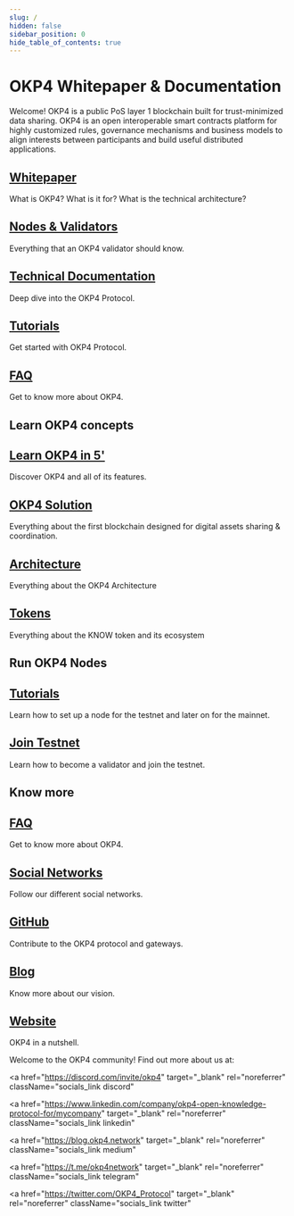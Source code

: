 ---
slug: /
hidden: false
sidebar_position: 0
hide_table_of_contents: true
---

# OKP4 Whitepaper & Documentation

Welcome! OKP4 is a public PoS layer 1 blockchain built for trust-minimized data sharing. OKP4 is an open interoperable smart contracts platform for highly customized rules, governance mechanisms and business models to align interests between participants and build useful distributed applications.

<div class="docs-card-container">
  <div class="row row-cols-1 row-cols-md-2a g-3">
    <div class="col">
      <div class="card card-body h-100 d-flex flex-column">
        <a href="/whitepaper/abstract" class="card-title card-link stretched-link">
          <h2>Whitepaper</h2>
        </a>
        <p class="card-text">What is OKP4? What is it for? What is the technical architecture?</p>
      </div>
    </div>
    <div class="col">
      <div class="card card-body h-100 d-flex flex-column">
        <a href="/nodes/introduction" class="card-title card-link stretched-link">
          <h2>Nodes & Validators</h2>
        </a>
        <p class="card-text">Everything that an OKP4 validator should know.</p>
      </div>
    </div>
    <div class="col">
      <div class="card card-body h-100 d-flex flex-column">
        <a href="/technical-documentation/overview" class="card-title card-link stretched-link">
          <h2>Technical Documentation</h2>
        </a>
        <p class="card-text">Deep dive into the OKP4 Protocol.</p>
      </div>
    </div>
  </div>
</div>
<div class="docs-card-container">
  <div class="row row-cols-1 row-cols-md-2a g-3">
    <div class="col">
      <div class="card card-body h-100 d-flex flex-column">
        <a href="/tutorials/overview" class="card-title card-link stretched-link">
          <h2>Tutorials</h2>
        </a>
        <p class="card-text">Get started with OKP4 Protocol.</p>
      </div>
    </div>
    <div class="col">
      <div class="card card-body h-100 d-flex flex-column">
        <a href="/faq" class="card-title card-link stretched-link">
          <h2>FAQ</h2>
        </a>
        <p class="card-text">Get to know more about OKP4.</p>
      </div>
    </div>
  </div>
</div>

## Learn OKP4 concepts

<div class="docs-card-container">
  <div class="row row-cols-1 row-cols-md-3a g-3">
    <div class="col">
      <div class="card card-body h-100 d-flex flex-column">
        <a href="/whitepaper/abstract" class="card-title card-link stretched-link">
          <h2>Learn OKP4 in 5'</h2>
        </a>
        <p class="card-text">Discover OKP4 and all of its features.</p>
      </div>
    </div>
    <div class="col">
      <div class="card card-body h-100 d-flex flex-column">
        <a href="/whitepaper/solution" class="card-title card-link stretched-link">
          <h2>OKP4 Solution</h2>
        </a>
        <p class="card-text">
          Everything about the first blockchain designed for digital assets sharing & coordination.
        </p>
      </div>
    </div>
  </div>
</div>

<div class="docs-card-container">
  <div class="row row-cols-1 row-cols-md-3a g-3">
    <div class="col">
      <div class="card card-body h-100 d-flex flex-column">
        <a href="/whitepaper/architecture" class="card-title card-link stretched-link">
          <h2>Architecture</h2>
        </a>
        <p class="card-text">Everything about the OKP4 Architecture</p>
      </div>
    </div>
    <div class="col">
      <div class="card card-body h-100 d-flex flex-column">
        <a href="/whitepaper/token-model" class="card-title card-link stretched-link">
          <h2>Tokens</h2>
        </a>
        <p class="card-text">Everything about the KNOW token and its ecosystem</p>
      </div>
    </div>
  </div>
</div>

## Run OKP4 Nodes

<div class="docs-card-container">
  <div class="row row-cols-1 row-cols-md-3a g-3">
    <div class="col">
      <div class="card card-body h-100 d-flex flex-column">
        <a href="/nodes/introduction" class="card-title card-link stretched-link">
          <h2>Tutorials</h2>
        </a>
        <p class="card-text">
          Learn how to set up a node for the testnet and later on for the mainnet.
        </p>
      </div>
    </div>
    <div class="col">
      <div class="card card-body h-100 d-flex flex-column">
        <a href="/nodes/join-testnet" class="card-title card-link stretched-link">
          <h2>Join Testnet</h2>
        </a>
        <p class="card-text">Learn how to become a validator and join the testnet.</p>
      </div>
    </div>
  </div>
</div>

## Know more

<div class="docs-card-container">
  <div class="row row-cols-1 row-cols-md-2a g-4">
    <div class="col">
      <div class="card card-body h-100 d-flex flex-column">
        <a href="/faq" class="card-title card-link stretched-link">
          <h2>FAQ</h2>
        </a>
        <p class="card-text">Get to know more about OKP4.</p>
      </div>
    </div>
    <div class="col">
      <div class="card card-body h-100 d-flex flex-column">
        <a href="https://linktr.ee/okp4" class="card-title card-link stretched-link">
          <h2>Social Networks</h2>
        </a>
        <p class="card-text">Follow our different social networks.</p>
      </div>
    </div>
    <div class="col">
      <div class="card card-body h-100 d-flex flex-column">
        <a href="https://github.com/okp4" class="card-title card-link stretched-link">
          <h2>GitHub</h2>
        </a>
        <p class="card-text">Contribute to the OKP4 protocol and gateways.</p>
      </div>
    </div>
  </div>
</div>
<div class="docs-card-container">
  <div class="row row-cols-1 row-cols-md-2a g-4">
    <div class="col">
      <div class="card card-body h-100 d-flex flex-column">
        <a href="https://blog.okp4.network" class="card-title card-link stretched-link">
          <h2>Blog</h2>
        </a>
        <p class="card-text">Know more about our vision.</p>
      </div>
    </div>
    <div class="col">
      <div class="card card-body h-100 d-flex flex-column">
        <a href="https://okp4.network" class="card-title card-link stretched-link">
          <h2>Website</h2>
        </a>
        <p class="card-text">OKP4 in a nutshell.</p>
      </div>
    </div>
  </div>
</div>

Welcome to the OKP4 community! Find out more about us at:


<div className="social_media">
<a
  href="https://okp4.network"
  target="_blank"
  rel="noreferrer"
  className="socials_link website"
>
  <IconOKP4 />
</a>

<a href="https://github.com/okp4" target="_blank" rel="noreferrer" className="socials_link github">
  <IconGithub />
</a>

<a
  href="https://discord.com/invite/okp4"
  target="_blank"
  rel="noreferrer"
  className="socials_link discord"
>
  <IconDiscord />

</a>

<a
  href="https://www.linkedin.com/company/okp4-open-knowledge-protocol-for/mycompany"
  target="_blank"
  rel="noreferrer"
  className="socials_link linkedin"
>
  <IconLinkedin />
</a>

<a
  href="https://blog.okp4.network"
  target="_blank"
  rel="noreferrer"
  className="socials_link medium"
>
  <IconMedium />
</a>

<a
  href="https://t.me/okp4network"
  target="_blank"
  rel="noreferrer"
  className="socials_link telegram"
>
  <IconTelegram />
</a>

<a
  href="https://twitter.com/OKP4_Protocol"
  target="_blank"
  rel="noreferrer"
  className="socials_link twitter"
>
  <IconTwitter />
</a>
</div>
